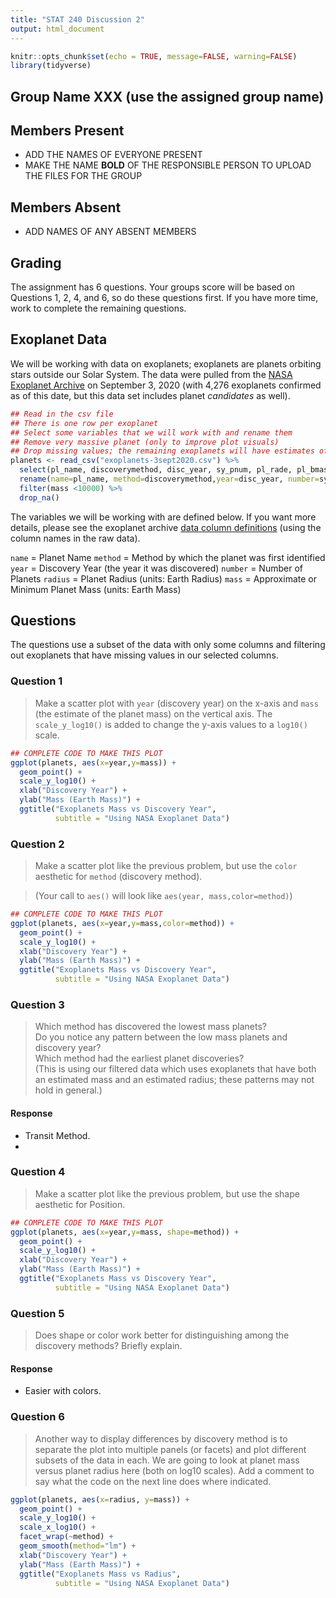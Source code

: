 ```yaml
---
title: "STAT 240 Discussion 2"
output: html_document
---
```


```r
knitr::opts_chunk$set(echo = TRUE, message=FALSE, warning=FALSE)
library(tidyverse)
```

## Group Name XXX (use the assigned group name)

## Members Present

- ADD THE NAMES OF EVERYONE PRESENT
- MAKE THE NAME **BOLD** OF THE RESPONSIBLE PERSON TO UPLOAD THE FILES FOR THE GROUP

## Members Absent

- ADD NAMES OF ANY ABSENT MEMBERS

## Grading

The assignment has 6 questions.
Your groups score will be based on Questions 1, 2, 4, and 6, so do these questions first.
If you have more time, work to complete the remaining questions.

## Exoplanet Data

We will be working with data on exoplanets; exoplanets are planets orbiting stars outside our Solar System.  The data were pulled from the [NASA Exoplanet Archive](https://exoplanetarchive.ipac.caltech.edu/index.html) on September 3, 2020 (with 4,276 exoplanets confirmed as of this date, but this data set includes planet *candidates* as well).

```r
## Read in the csv file
## There is one row per exoplanet 
## Select some variables that we will work with and rename them
## Remove very massive planet (only to improve plot visuals)
## Drop missing values; the remaining exoplanets will have estimates of both mass and radius
planets <- read_csv("exoplanets-3sept2020.csv") %>%
  select(pl_name, discoverymethod, disc_year, sy_pnum, pl_rade, pl_bmasse) %>%
  rename(name=pl_name, method=discoverymethod,year=disc_year, number=sy_pnum, radius=pl_rade, mass=pl_bmasse) %>%
  filter(mass <10000) %>%
  drop_na() 
```

The variables we will be working with are defined below.  If you want more details, please see the exoplanet archive [data column definitions](https://exoplanetarchive.ipac.caltech.edu/docs/API_PS_columns.html) (using the column names in the raw data).

`name` = Planet Name
`method` =  Method by which the planet was first identified
`year` = Discovery Year (the year it was discovered)
`number` = Number of Planets
`radius` = Planet Radius (units: Earth Radius)
`mass` = Approximate or Minimum Planet Mass (units: Earth Mass)

## Questions

The questions use a subset of the data with only some columns
and filtering out exoplanets that have missing values in our selected columns.

### Question 1

> Make a scatter plot with `year` (discovery year) on the x-axis and `mass` (the estimate of the planet mass) on the vertical axis.  The `scale_y_log10()` is added to change the y-axis values to a `log10()` scale.

```r
## COMPLETE CODE TO MAKE THIS PLOT
ggplot(planets, aes(x=year,y=mass)) +
  geom_point() +
  scale_y_log10() +
  xlab("Discovery Year") +
  ylab("Mass (Earth Mass)") +
  ggtitle("Exoplanets Mass vs Discovery Year",
          subtitle = "Using NASA Exoplanet Data")
```

### Question 2

> Make a scatter plot like the previous problem, but use the `color` aesthetic for `method` (discovery method).

> (Your call to `aes()` will look like `aes(year, mass,color=method)`)

```r
## COMPLETE CODE TO MAKE THIS PLOT
ggplot(planets, aes(x=year,y=mass,color=method)) +
  geom_point() +
  scale_y_log10() +
  xlab("Discovery Year") +
  ylab("Mass (Earth Mass)") +
  ggtitle("Exoplanets Mass vs Discovery Year",
          subtitle = "Using NASA Exoplanet Data")
```

### Question 3

> Which method has discovered the lowest mass planets?  
> Do you notice any pattern between the low mass planets and discovery year?   
> Which method had the earliest planet discoveries?  
> (This is using our filtered data which uses exoplanets that have both an estimated mass and an estimated radius; these patterns may not hold in general.)

#### Response

- Transit Method.
- 


### Question 4

> Make a scatter plot like the previous problem,
> but use the shape aesthetic for Position.

```r
## COMPLETE CODE TO MAKE THIS PLOT
ggplot(planets, aes(x=year,y=mass, shape=method)) +
  geom_point() +
  scale_y_log10() +
  xlab("Discovery Year") +
  ylab("Mass (Earth Mass)") +
  ggtitle("Exoplanets Mass vs Discovery Year",
          subtitle = "Using NASA Exoplanet Data")
```

### Question 5

> Does shape or color work better for distinguishing among the discovery methods?
> Briefly explain.

#### Response

- Easier with colors.

### Question 6

> Another way to display differences by discovery method is to  separate the plot into multiple panels (or facets) and plot different subsets of the data in each.
> We are going to look at planet mass versus planet radius here (both on log10 scales).
> Add a comment to say what the code on the next line does where indicated.

```r
ggplot(planets, aes(x=radius, y=mass)) +
  geom_point() +
  scale_y_log10() +
  scale_x_log10() +
  facet_wrap(~method) +
  geom_smooth(method="lm") +
  xlab("Discovery Year") +
  ylab("Mass (Earth Mass)") +
  ggtitle("Exoplanets Mass vs Radius",
          subtitle = "Using NASA Exoplanet Data")
```



